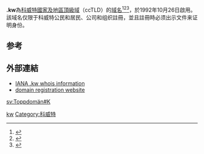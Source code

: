 {{Expand|time=2018-04-01T09:44:33+00:00}}
'''.kw'''為[[科威特|科威特]][[國家及地區頂級域|國家及地區頂級域]]（ccTLD）的[[域名|域名]]<ref>{{Cite book|title=常用电脑词语速查手册|last=何弘主编|first=|publisher=西安：西安出版社|year=2000|isbn=7-80594-644-2|location=|pages=201-202}}</ref><ref>{{Cite book|title=英德汉广播电视技术词典|last=（德）赫伯特·蒂尔曼（Herbert Tillmann）编；梁瑛等译|first=|publisher=北京：中国广播电视出版社|year=2002|isbn=7-5043-3793-5|location=|pages=440-442}}</ref><ref>{{Cite book|title=大学计算机基础|last=刘丕娥主编|first=|publisher=哈尔滨：哈尔滨工业大学出版社|year=2010|isbn=978-7-5603-3056-3|location=|pages=342-345}}</ref>，於1992年10月26日啟用。該域名仅限于科威特公民和居民、公司和组织註冊，並且註冊時必须出示文件来证明身份。

== 参考 ==
{{reflist}}

== 外部連結 ==
* [http://www.iana.org/root-whois/kw.htm IANA .kw whois information]{{Wayback|url=http://www.iana.org/root-whois/kw.htm |date=20080725094710 }}
* [http://www.regular.kw domain registration website]{{dead link|date=十一月 2017 |bot=InternetArchiveBot }}

{{Internet-stub}}

{{CcTLD}}

[[Category:國家及地區頂級域|kw]]
[[Category:科威特|Category:科威特]]

[[sv:Toppdomän#K|sv:Toppdomän#K]]